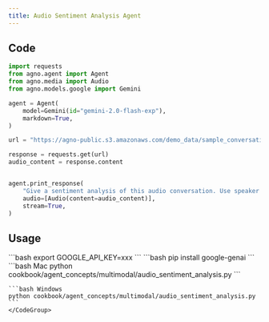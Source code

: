 ```yaml
---
title: Audio Sentiment Analysis Agent
---
```


## Code

```python
import requests
from agno.agent import Agent
from agno.media import Audio
from agno.models.google import Gemini

agent = Agent(
    model=Gemini(id="gemini-2.0-flash-exp"),
    markdown=True,
)

url = "https://agno-public.s3.amazonaws.com/demo_data/sample_conversation.wav"

response = requests.get(url)
audio_content = response.content


agent.print_response(
    "Give a sentiment analysis of this audio conversation. Use speaker A, speaker B to identify speakers.",
    audio=[Audio(content=audio_content)],
    stream=True,
)
```

## Usage

<Steps>
  <Snippet file="create-venv-step.mdx" />

  <Step title="Set your API key">
    ```bash
    export GOOGLE_API_KEY=xxx
    ```
  </Step>

  <Step title="Install libraries">
    ```bash
    pip install google-genai
    ```
  </Step>

  <Step title="Run Agent">
    <CodeGroup>
    ```bash Mac
    python cookbook/agent_concepts/multimodal/audio_sentiment_analysis.py
    ```

    ```bash Windows
    python cookbook/agent_concepts/multimodal/audio_sentiment_analysis.py
    ```
    </CodeGroup>
  </Step>
</Steps>